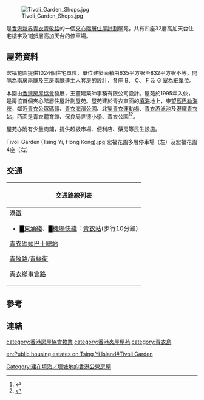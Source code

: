 {{不是|宏福苑}}
{{HKPublicHousing 
| authority = HKHS
| photo = HK Tivoil Garden.jpg
| phototitle = 宏福花園
| district = 葵青區
| type = 4
| year = 1995年
| blocknumber = 4
| rentalflats = 1024
| flatsize = 635 - 832
| facilities = 停車場，住客私人花園，兒童遊樂場，7-11便利店，萬寧，惠康超級市場，HKtv Mall
| household = 
| auth = 
| website =
}}
[[File:Tivoli_Garden_Shops.jpg|thumb]]

{{engname|宏福花園|Tivoli Garden}}是[[香港|香港]][[新界|新界]][[青衣島|青衣]][[青敬路|青敬路]]的一個[[夾心階層住屋計劃|夾心階層住屋計劃]]屋苑，共有四座32層高加天台住宅樓宇及1座5層高加天台的停車場。

== 屋苑資料 ==
宏福花園提供1024個住宅單位，單位建築面積由635平方呎至832平方呎不等，間隔為兩房兩廳及三房兩廳連主人套房的設計，各座 B、 C、 F 及 G 室為細單位。

本園由[[香港房屋協會|香港房屋協會]]發展，王董建築師事務有限公司設計。屋苑於1995年入伙，是房協首個夾心階層住屋計劃屋苑。屋苑建於青衣東面的[[填海|填海]]地上，東望[[藍巴勒海峽|藍巴勒海峽]]，鄰近[[青衣公眾碼頭|青衣公眾碼頭]]、[[青衣海濱公園|青衣海濱公園]]、北望[[青衣運動場|青衣運動場]]、[[青衣游泳池|青衣游泳池]]及[[港鐵|港鐵]][[青衣站|青衣站]]，西面是[[青衣體育館|青衣體育館]]、保良局世德小學、[[青衣公園|青衣公園]]<ref>{{Cite web |url=http://www.valuers.hk/blog/property-valuation-land-premium/22 |title=青衣宏福花園Tivoli Garden |access-date=2009-06-18 |archive-date=2009-08-12 |archive-url=https://web.archive.org/web/20090812113147/http://www.valuers.hk/blog/property-valuation-land-premium/22 |dead-url=no }}</ref><ref>{{Cite web |url=http://www.cityu.edu.hk/hkhousing/prm/schs/chi_detailsOfTheProject.htm |title=夾心階層住屋計劃 |accessdate=2009-06-18 |archive-date=2009-08-01 |archive-url=https://web.archive.org/web/20090801085933/http://www.cityu.edu.hk/hkhousing/prm/schs/chi_detailsOfTheProject.htm |dead-url=yes }}</ref>。

屋苑亦附有少量商鋪，提供超級市場、便利店、藥房等民生設施。

<gallery>
Tivoli Garden (Tsing Yi, Hong Kong).jpg|宏福花園多層停車場（左）及宏福花園4座（右）
</gallery>

== 交通 ==
{| class="mw-collapsible mw-collapsed wikitable" style="background:yellow; margin: 0 auto; width: auto;" 
! 交通路線列表
|-
|
;[[港鐵|港鐵]]
*<font color="{{東涌綫色彩}}">█</font>[[東涌綫|東涌綫]]、<font color={{機場快綫色彩}}>█</font>[[機場快綫_(港鐵)|機場快綫]]：[[青衣站|青衣站]](步行10分鐘)
;[[青衣碼頭巴士總站|青衣碼頭巴士總站]]
{{九龍新界巴士簡單列表|41A|41M|43B|44|44M|49P|49X}}{{新界專線小巴簡單列表|88|88A|88B|401}}
;[[青敬路|青敬路]]/[[青綠街|青綠街]]
{{九龍新界巴士簡單列表|41A|41M|44|249M}}{{大嶼山巴士簡單列表|E43}}{{新界專線小巴簡單列表|88A|88D|88E|402S|409|409K|409S}}
;[[青衣鄉事會路|青衣鄉事會路]]
{{九龍新界巴士簡單列表|41|41A|42C|43B|43M|44|243M|249M|N41X|N241|X42C}}{{過海隧道巴士簡單列表|948|948A|948B|948E|948P}}{{大嶼山巴士簡單列表|E32|E43}}
|}

== 參考 ==
{{reflist|22em}}
== 連結 ==
{{DEFAULTSORT:tivoli garden}}
[[category:香港房屋協會物業|category:香港房屋協會物業]]
[[category:香港夾屋屋苑|category:香港夾屋屋苑]]
[[category:青衣島|category:青衣島]]
[[Category:建在填海／填塘地的香港公營房屋|Category:建在填海／填塘地的香港公營房屋]]

[[en:Public_housing_estates_on_Tsing_Yi_Island#Tivoli_Garden|en:Public housing estates on Tsing Yi Island#Tivoli Garden]]